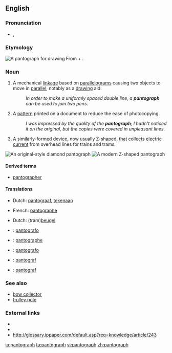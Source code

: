 ==English==
{{wikipedia}}
===Pronunciation===
* {{a|UK}} {{IPA|/ˈpantəgɹɑːf/|/ˈpantəgɹaf/}}, {{SAMPA|/"p{nt.@.gr{f/}}

===Etymology===
[[Image:Pantograph (cropped).jpg|thumb|A '''pantograph''' for drawing]]
From {{term|panto-}} + {{term|-graph}}.

===Noun===
{{en-noun}}
# A mechanical [[linkage]] based on [[parallelogram]]s causing two objects to move in [[parallel]]; notably as a [[drawing]] aid. 
#:''In order to make a uniformly spaced double line, a '''pantograph''' can be used to join two pens.''
# A [[pattern]] printed on a document to reduce the ease of photocopying. 
#:''I was impressed by the quality of the '''pantograph'''; I hadn't noticed it on the original, but the copies were covered in unpleasant lines.''
# {{rail transport}} A similarly-formed device, now usually Z-shaped, that collects [[electric current]] from overhead lines for trains and trams.
[[Image:Schynige Platte diamond pantograph.jpg|thumb|An original-style diamond '''pantograph''']]
[[Image:Pantograaf lichtrail.jpg|thumb|A modern Z-shaped '''pantograph''']]

====Derived terms====
* [[pantographer]]

====Translations====
{{trans-top|mechanical drawing aid}}
* Dutch: [[pantograaf]], [[tekenaap]] {{m}}
{{trans-mid}}
* French: [[pantographe]] {{m}}
{{trans-bottom}}

{{trans-top|rail transport: Device that collects electric current from overhead lines}}
* Dutch: (tram)[[beugel]]
{{trans-mid}}
{{trans-bottom}}

{{checktrans-top}}
* {{ttbc|Esperanto}}: [[pantografo]]
* {{ttbc|French}}: [[pantographe]] {{m}}
* {{ttbc|Italian}}: [[pantografo]]
{{trans-mid}}
* {{ttbc|Norwegian}}: [[pantograf]]
* {{ttbc|Polish}}: [[pantograf]]
{{trans-bottom}}

===See also===
* [[bow collector]]
* [[trolley pole]]

===External links===
* {{pedialite|Pantograph (rail)}}
* {{commonslite|Category:Pantographs|Pantographs}}
* http://glossary.ippaper.com/default.asp?req=knowledge/article/243

[[io:pantograph]]
[[ta:pantograph]]
[[vi:pantograph]]
[[zh:pantograph]]